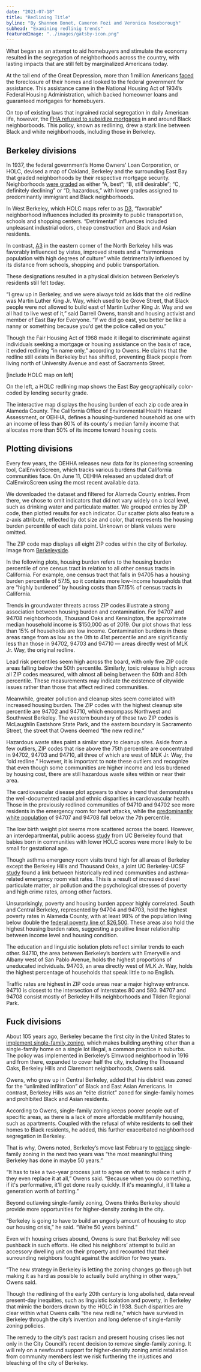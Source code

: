 ```yaml
---
date: "2021-07-18"
title: "Redlining Title"
byline: "By Shannon Bonet, Cameron Fozi and Veronica Roseborough"
subhead: "Examining redlinig trends"
featuredImage: "../images/gatsby-icon.png"
---
```



What began as an attempt to aid homebuyers and stimulate the economy resulted in the segregation of neighborhoods across the country, with lasting impacts that are still felt by marginalized Americans today.

At the tail end of the Great Depression, more than 1 million Americans [faced](https://www.history.com/news/housing-segregation-new-deal-program) the foreclosure of their homes and looked to the federal government for assistance. This assistance came in the National Housing Act of 1934’s Federal Housing Administration, which backed homeowner loans and guaranteed mortgages for homebuyers.

On top of existing laws that ingrained racial segregation in daily American life, however, the [FHA refused to subsidize mortgages](https://www.npr.org/2017/05/03/526655831/a-forgotten-history-of-how-the-u-s-government-segregated-america) in and around Black neighborboods. This policy, known as redlining, drew a stark line between Black and white neighborhoods, including those in Berkeley.

## Berkeley divisions

In 1937, the federal government’s Home Owners’ Loan Corporation, or HOLC, devised a map of Oakland, Berkeley and the surrounding East Bay that graded neighborhoods by their respective mortgage security. Neighborhoods [were graded](https://dsl.richmond.edu/panorama/redlining/#loc=5/39.1/-94.58) as either “A, best”; “B, still desirable”; “C, definitely declining” or “D, hazardous,” with lower grades assigned to predominantly immigrant and Black neighborhoods.

In West Berkeley, which HOLC maps refer to as [D3](https://dsl.richmond.edu/panorama/redlining/#loc=14/37.854/-122.286&city=oakland-ca&area=D3&adimage=2/46.68/-136.406), “favorable” neighborhood influences included its proximity to public transportation, schools and shopping centers. “Detrimental” influences included unpleasant industrial odors, cheap construction and Black and Asian residents.

In contrast, [A3](https://dsl.richmond.edu/panorama/redlining/#loc=14/37.882/-122.27&city=oakland-ca&area=A3&adview=full&adimage=2/46.68/-136.406) in the eastern corner of the North Berkeley hills was favorably influenced by vistas, improved streets and a “harmonious population with high degrees of culture” while detrimentally influenced by its distance from schools, shopping and public transportation.

These designations resulted in a physical division between Berkeley’s residents still felt today.

“I grew up in Berkeley, and we were always told as kids that the old redline was Martin Luther King Jr. Way, which used to be Grove Street, that Black people were not allowed to build east of Martin Luther King Jr. Way and we all had to live west of it,” said Darrell Owens, transit and housing activist and member of East Bay for Everyone. “If we did go east, you better be like a nanny or something because you’d get the police called on you.”

Though the Fair Housing Act of 1968 made it illegal to discriminate against individuals seeking a mortgage or housing assistance on the basis of race, it ended redlining “in name only,” according to Owens. He claims that the redline still exists in Berkeley but has shifted, preventing Black people from living north of University Avenue and east of Sacramento Street.

<Map />

[include HOLC map on left]

On the left, a HOLC redlining map shows the East Bay geographically color-coded by lending security grade.

The interactive map displays the housing burden of each zip code area in Alameda County. The California Office of Environmental Health Hazard Assessment, or OEHHA, defines a housing-burdened household as one with an income of less than 80% of its county's median family income that allocates more than 50% of its income toward housing costs.

## Plotting divisions

Every few years, the OEHHA releases new data for its pioneering screening tool, CalEnviroScreen, which tracks various burdens that California communities face. On June 11, OEHHA released an updated draft of CalEnviroScreen using the most recent available data.

We downloaded the dataset and filtered for Alameda County entries. From there, we chose to omit indicators that did not vary widely on a local level, such as drinking water and particulate matter. We grouped entries by ZIP code, then plotted results for each indicator. Our scatter plots also feature a z-axis attribute, reflected by dot size and color, that represents the housing burden percentile of each data point. Unknown or blank values were omitted.

The ZIP code map displays all eight ZIP codes within the city of Berkeley. Image from [Berkeleyside](https://www.berkeleyside.org/2010/07/23/berkeley-94703-the-hottest-zip-code-in-the-nation).

In the following plots, housing burden refers to the housing burden percentile of one census tract in relation to all other census tracts in California. For example, one census tract that falls in 94705 has a housing burden percentile of 57.15, so it contains more low-income households that are “highly burdened” by housing costs than 57.15% of census tracts in California.

<WaterPlot />

Trends in groundwater threats across ZIP codes illustrate a strong association between housing burden and contamination. For 94707 and 94708 neighborhoods, Thousand Oaks and Kensington, the approximate median household income is $150,000 as of 2019. Our plot shows that less than 15% of households are low income. Contamination burdens in these areas range from as low as the 0th to 41st percentile and are significantly less than those in 94702, 94703 and 94710 — areas directly west of MLK Jr. Way, the original redline.

<ChemPlot />

Lead risk percentiles seem high across the board, with only five ZIP code areas falling below the 50th percentile. Similarly, toxic release is high across all ZIP codes measured, with almost all being between the 60th and 80th percentile. These measurements may indicate the existence of citywide issues rather than those that affect redlined communities.

Meanwhile, greater pollution and cleanup sites seem correlated with increased housing burden. The ZIP codes with the highest cleanup site percentile are 94702 and 94710, which encompass Northwest and Southwest Berkeley. The western boundary of these two ZIP codes is McLaughlin Eastshore State Park, and the eastern boundary is Sacramento Street, the street that Owens deemed “the new redline.”

Hazardous waste sites paint a similar story to cleanup sites. Aside from a few outliers, ZIP codes that rise above the 75th percentile are concentrated in 94702, 94703 and 94710, all three of which are west of MLK Jr. Way, the “old redline.” However, it is important to note these outliers and recognize that even though some communities are higher income and less burdened by housing cost, there are still hazardous waste sites within or near their area.

<HealthPlot />

The cardiovascular disease plot appears to show a trend that demonstrates the well-documented racial and ethnic disparities in cardiovascular health. Those in the previously redlined communities of 94710 and 94702 see more residents in the emergency room for heart attacks, while the [predominantly white population](https://www.census.gov/quickfacts/kensingtoncdpcalifornia) of 94707 and 94708 fall below the 7th percentile.

The low birth weight plot seems more scattered across the board. However, an interdepartmental, public access [study](https://journals.plos.org/plosone/article?id=10.1371/journal.pone.0237241) from UC Berkeley found that babies born in communities with lower HOLC scores were more likely to be small for gestational age.

Though asthma emergency room visits trend high for all areas of Berkeley except the Berkeley Hills and Thousand Oaks, a joint UC Berkeley-UCSF [study](https://www.atsjournals.org/doi/10.1164/ajrccm-conference.2019.199.1_MeetingAbstracts.A7054) found a link between historically redlined communities and asthma-related emergency room visit rates. This is a result of increased diesel particulate matter, air pollution and the psychological stresses of poverty and high crime rates, among other factors.

<EconPlot />

Unsurprisingly, poverty and housing burden appear highly correlated. South and Central Berkeley, represented by 94704 and 94703, hold the highest poverty rates in Alameda County, with at least 98% of the population living below double the [federal poverty line of $26,500](https://www.medicaid.gov/federal-policy-guidance/downloads/cib031821.pdf). These areas also hold the highest housing burden rates, suggesting a positive linear relationship between income level and housing condition.

The education and linguistic isolation plots reflect similar trends to each other. 94710, the area between Berkeley’s borders with Emeryville and Albany west of San Pablo Avenue, holds the highest proportions of uneducated individuals. 94703, an area directly west of MLK Jr. Way, holds the highest percentage of households that speak little to no English.

Traffic rates are highest in ZIP code areas near a major highway entrance. 94710 is closest to the intersection of Interstates 80 and 580. 94707 and 94708 consist mostly of Berkeley Hills neighborhoods and Tilden Regional Park.

## Fuck divisions

About 105 years ago, Berkeley became the first city in the United States to [implement single-family zoning](https://www.kqed.org/news/11840548/the-racist-history-of-single-family-home-zoning), which makes building anything other than a single-family home on a single lot illegal, a common practice in suburbs.
The policy was implemented in Berkeley’s Elmwood neighborhood in 1916 and from there, expanded to cover half the city, including the Thousand Oaks, Berkeley Hills and Claremont neighborhoods, Owens said.

Owens, who grew up in Central Berkeley, added that his district was zoned for the “unlimited infiltration” of Black and East Asian Americans. In contrast, Berkeley Hills was an “elite district” zoned for single-family homes and prohibited Black and Asian residents.

According to Owens, single-family zoning keeps poorer people out of specific areas, as there is a lack of more affordable multifamily housing, such as apartments. Coupled with the refusal of white residents to sell their homes to Black residents, he added, this further exacerbated neighborhood segregation in Berkeley.

That is why, Owens noted, Berkeley’s move last February to [replace](https://www.dailycal.org/2021/02/24/berkeley-city-council-passes-resolution-to-end-single-family-zoning/) single-family zoning in the next two years was “the most meaningful thing Berkeley has done in maybe 50 years.”

“It has to take a two-year process just to agree on what to replace it with if they even replace it at all,” Owens said. “Because when you do something, if it's performative, it'll get done really quickly. If it's meaningful, it'll take a generation worth of battling.”

Beyond outlawing single-family zoning, Owens thinks Berkeley should provide more opportunities for higher-density zoning in the city.

“Berkeley is going to have to build an ungodly amount of housing to stop our housing crisis,” he said. “We’re 50 years behind.”

Even with housing crises abound, Owens is sure that Berkeley will see pushback in such efforts. He cited his neighbors’ attempt to build an accessory dwelling unit on their property and recounted that their surrounding neighbors fought against the addition for two years.

“The new strategy in Berkeley is letting the zoning changes go through but making it as hard as possible to actually build anything in other ways,” Owens said.

Though the redlining of the early 20th century is long abolished, data reveal present-day inequities, such as linguistic isolation and poverty, in Berkeley that mimic the borders drawn by the HOLC in 1938. Such disparities are clear within what Owens calls “the new redline,” which have survived in Berkeley through the city’s invention and long defense of single-family zoning policies.

The remedy to the city’s past racism and present housing crises lies not only in the City Council’s recent decision to remove single-family zoning. It will rely on a newfound support for higher-density zoning amid retaliation from community members lest we risk furthering the injustices and bleaching of the city of Berkeley.
